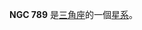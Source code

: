 {{NGCInfoBox|NGCID=NGC 789|發現者=德亞瑞司特|發現日期=1865年8月24日|其他編號=UGC 1520,MCG 5-5-47,ZWG 503.77|曆元=J2000.0|赤經=2時2分26秒
|赤緯=32°4'20"|星座=三角座|星體=星系|星等=13.6|表面亮度=13.4|藍等=14.2}}

'''NGC 789''' 是[[三角座|三角座]]的一個[[星系|星系]]。

{{NGCReference|789}}
{{Catalogs|NGC=789}}